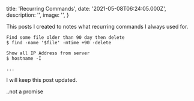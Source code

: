 
  title: 'Recurring Commands',
  date: '2021-05-08T06:24:05.000Z',
  description: '',
  image: '',
}

This posts I created to notes what recurring commands I always used for.

    Find some file older than 90 day then delete  
    $ find -name '$file' -mtime +90 -delete
    
    Show all IP Address from server
    $ hostname -I
    
    ...

I will keep this post updated.

..not a promise

